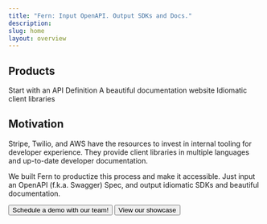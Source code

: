 ```yaml
---
title: "Fern: Input OpenAPI. Output SDKs and Docs."
description: 
slug: home
layout: overview
---
```


## Products

<Cards cols={3}>
  <Card
    title="API First Development"
    icon="fa-solid fa-pen"
    href="/learn/api-definition/introduction/what-is-an-api-definition"
  >
    Start with an API Definition
  </Card>
  <Card
    title="Docs"
    icon="fa-solid fa-browser"
    href="/learn/docs/getting-started/quickstart"
  >
    A beautiful documentation website
  </Card>
  <Card
    title="SDKs"
    icon="fa-brands fa-codepen"
    href="/learn/sdks/introduction/overview"
  >
    Idiomatic client libraries
  </Card>
</Cards>

## Motivation

<div className="motivation">
  Stripe, Twilio, and AWS have the resources to invest in internal tooling for developer 
  experience. They provide client libraries in multiple languages and up-to-date developer documentation. 

  We built Fern to productize this process and make it accessible. Just input an OpenAPI (f.k.a. Swagger) 
  Spec, and output idiomatic SDKs and beautiful documentation.
</div>

<ButtonGroup>
<Button href="https://buildwithfern.com/contact" intent="primary" rightIcon="arrow-right" large>
  Schedule a demo with our team!
</Button>

<Button href="https://buildwithfern.com/showcase" minimal large>
  View our showcase
</Button>
</ButtonGroup>




